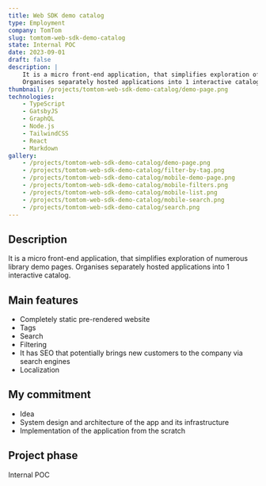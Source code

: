 ```yaml
---
title: Web SDK demo catalog
type: Employment
company: TomTom
slug: tomtom-web-sdk-demo-catalog
state: Internal POC
date: 2023-09-01
draft: false
description: |
    It is a micro front-end application, that simplifies exploration of numerous library demo pages.
    Organises separately hosted applications into 1 interactive catalog.
thumbnail: /projects/tomtom-web-sdk-demo-catalog/demo-page.png
technologies:
    - TypeScript
    - GatsbyJS
    - GraphQL
    - Node.js
    - TailwindCSS
    - React
    - Markdown
gallery:
    - /projects/tomtom-web-sdk-demo-catalog/demo-page.png
    - /projects/tomtom-web-sdk-demo-catalog/filter-by-tag.png
    - /projects/tomtom-web-sdk-demo-catalog/mobile-demo-page.png
    - /projects/tomtom-web-sdk-demo-catalog/mobile-filters.png
    - /projects/tomtom-web-sdk-demo-catalog/mobile-list.png
    - /projects/tomtom-web-sdk-demo-catalog/mobile-search.png
    - /projects/tomtom-web-sdk-demo-catalog/search.png
---
```


## Description

It is a micro front-end application, that simplifies exploration of numerous library demo pages. Organises separately hosted applications into 1 interactive catalog.

## Main features

- Completely static pre-rendered website
- Tags
- Search
- Filtering
- It has SEO that potentially brings new customers to the company via search engines
- Localization

## My commitment

- Idea
- System design and architecture of the app and its infrastructure
- Implementation of the application from the scratch

## Project phase

Internal POC
